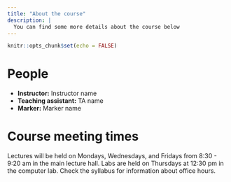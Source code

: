 ```yaml
---
title: "About the course"
description: |
  You can find some more details about the course below
---
```


```r
knitr::opts_chunk$set(echo = FALSE)
```

# People
- **Instructor:** Instructor name
- **Teaching assistant:** TA name
- **Marker:** Marker name

# Course meeting times
Lectures will be held on Mondays, Wednesdays, and Fridays from 8:30 - 9:20 am in
the main lecture hall. Labs are held on Thursdays at 12:30 pm in the computer lab. 
Check the syllabus for information about office hours.
